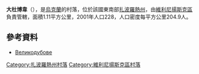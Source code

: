 {{coord|48|5|36|N|35|15|54|E|scale:30000|display=title}}

'''大杜博韋'''（{{lang-uk|Великодубове}}），是[[烏克蘭|烏克蘭]]的村落，位於該國東南部[[扎波羅熱州|扎波羅熱州]]，由[[維利尼揚斯克區|維利尼揚斯克區]]負責管轄，面積1.11平方公里，2001年人口228，人口密度每平方公里204.9人。

==參考資料==
* [http://gska2.rada.gov.ua/pls/z7502/A005?rdat1=02.01.2008&rf7571=12173 Великодубове]{{dead link|date=2017年12月 |bot=InternetArchiveBot |fix-attempted=yes }}

[[Category:扎波羅熱州村落|Category:扎波羅熱州村落]]
[[Category:維利尼揚斯克區村落|Category:維利尼揚斯克區村落]]


{{Zaporizhia-geo-stub}}